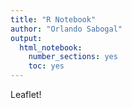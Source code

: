 ```yaml
---
title: "R Notebook"
author: "Orlando Sabogal"
output: 
  html_notebook: 
    number_sections: yes
    toc: yes
---
```


Leaflet!